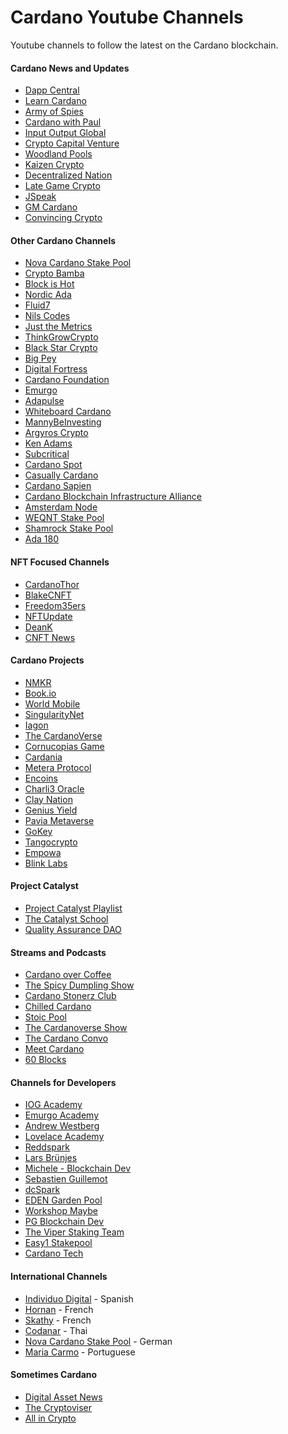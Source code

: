 # Cardano Youtube Channels

Youtube channels to follow the latest on the Cardano blockchain. 

#### Cardano News and Updates
- [Dapp Central](https://www.youtube.com/@DappCentral)
- [Learn Cardano](https://www.youtube.com/@LearnCardano) 
- [Army of Spies](https://www.youtube.com/@ArmyofSpies)
- [Cardano with Paul](https://www.youtube.com/@CardanoWithPaul)
- [Input Output Global](https://www.youtube.com/@IohkIo)
- [Crypto Capital Venture](https://www.youtube.com/@CryptoCapitalVenture) 
- [Woodland Pools](https://www.youtube.com/@WoodlandPools) 
- [Kaizen Crypto](https://www.youtube.com/@KaizenCrypto)
- [Decentralized Nation](https://www.youtube.com/@decentralizednation)
- [Late Game Crypto](https://www.youtube.com/@LateGameCrypto)
- [JSpeak](https://www.youtube.com/@j_speak)
- [GM Cardano](https://www.youtube.com/@gmcardano)
- [Convincing Crypto](https://www.youtube.com/@ConvincingCrypto)

#### Other Cardano Channels
- [Nova Cardano Stake Pool](https://www.youtube.com/@NOVApool)
- [Crypto Bamba](https://www.youtube.com/@CryptoBamba/)
- [Block is Hot](https://www.youtube.com/@blockishot971)
- [Nordic Ada](https://www.youtube.com/@NordicADA)
- [Fluid7](https://www.youtube.com/@fluid7)
- [Nils Codes](https://www.youtube.com/@NilsCodes)
- [Just the Metrics](https://www.youtube.com/@justthemetrics)
- [ThinkGrowCrypto](https://www.youtube.com/@ThinkGrowCrypto)
- [Black Star Crypto](https://www.youtube.com/@blackstarcrypto1662)
- [Big Pey](https://www.youtube.com/@bigpey)
- [Digital Fortress](https://www.youtube.com/@DigitalFortress)
- [Cardano Foundation](https://www.youtube.com/@CardanoFoundation)
- [Emurgo](https://www.youtube.com/@EMURGO)
- [Adapulse](https://www.youtube.com/@AdaPulse)
- [Whiteboard Cardano](https://www.youtube.com/@WhiteboardCardano)
- [MannyBeInvesting](https://www.youtube.com/@MannyBeInvesting)
- [Argyros Crypto](https://www.youtube.com/@ArgyrosCrypto)
- [Ken Adams](https://www.youtube.com/@KEWW-ADA)
- [Subcritical](https://www.youtube.com/@Subcritical)
- [Cardano Spot](https://www.youtube.com/@cardanospot5022)
- [Casually Cardano](https://www.youtube.com/@CasuallyCardano)
- [Cardano Sapien](https://www.youtube.com/@S-PIEN)
- [Cardano Blockchain Infrastructure Alliance](https://www.youtube.com/@CardanoBlockchainInfraAlliance)
- [Amsterdam Node](https://www.youtube.com/@amsterdamnode3691)
- [WEQNT Stake Pool](https://www.youtube.com/@TheCardanoCommunityPodcast)
- [Shamrock Stake Pool](https://www.youtube.com/@shamrockstakepool2837)
- [Ada 180](https://www.youtube.com/@ADA180)

#### NFT Focused Channels
- [CardanoThor](https://www.youtube.com/@CardanoThor)
- [BlakeCNFT](https://www.youtube.com/@blakeCNFT) 
- [Freedom35ers](https://youtube.com/@Freedom35ers)
- [NFTUpdate](https://www.youtube.com/@NFTUpdate/)
- [DeanK](https://www.youtube.com/@DeanKYouTube)
- [CNFT News](https://www.youtube.com/@cnftnews)

#### Cardano Projects
- [NMKR](https://www.youtube.com/@nmkr_io)
- [Book.io](https://www.youtube.com/@book_io) 
- [World Mobile](https://www.youtube.com/@WorldMobileTeam)
- [SingularityNet](https://www.youtube.com/@SingularityNET)
- [Iagon](https://www.youtube.com/channel/UCpIUqQSMK5cE4QncanEUpKg)
- [The CardanoVerse](https://www.youtube.com/@cardanoverse/)
- [Cornucopias Game](https://www.youtube.com/@CornucopiasGame)
- [Cardania](https://www.youtube.com/@cardaniaHQ)
- [Metera Protocol](https://www.youtube.com/@meteraprotocol)
- [Encoins](https://www.youtube.com/@encoins)
- [Charli3 Oracle](https://www.youtube.com/@charli3oracles40)
- [Clay Nation](https://www.youtube.com/@claymates)
- [Genius Yield](https://www.youtube.com/@geniusyield6151)
- [Pavia Metaverse](https://www.youtube.com/@Pavia_io)
- [GoKey](https://www.youtube.com/@GoKeyFinance)
- [Tangocrypto](https://www.youtube.com/channel/UCmBDcgWgk3SOQA91s-rAFZg)
- [Empowa](https://www.youtube.com/@empowa_io)
- [Blink Labs](https://www.youtube.com/@BlinkLabs_io)

#### Project Catalyst
- [Project Catalyst Playlist](https://www.youtube.com/playlist?list=PLnPTB0CuBOByRhpTUdALq4J89m_h7QqLk)
- [The Catalyst School](https://www.youtube.com/@TheCatalystSchool)
- [Quality Assurance DAO](https://www.youtube.com/@qadao)

#### Streams and Podcasts
- [Cardano over Coffee](https://www.youtube.com/@cardanoovercoffee)
- [The Spicy Dumpling Show](https://www.youtube.com/@spicydumplingshow1856)
- [Cardano Stonerz Club](https://www.youtube.com/@CardanoStonerzClub)
- [Chilled Cardano](https://www.youtube.com/@ChilledCardano)
- [Stoic Pool](https://www.youtube.com/@StoicPool)
- [The Cardanoverse Show](https://www.youtube.com/@TheCardanoVerseShow)
- [The Cardano Convo](https://www.youtube.com/@TheCardanoConvo)
- [Meet Cardano](https://www.youtube.com/@MeetCardano)
- [60 Blocks](https://www.youtube.com/@60blocks_io)

#### Channels for Developers
- [IOG Academy](https://www.youtube.com/@iogacademy)
- [Emurgo Academy](https://www.youtube.com/@emurgoacademy3838)
- [Andrew Westberg](https://www.youtube.com/@AndrewWestberg)
- [Lovelace Academy](https://www.youtube.com/@LovelaceAcademy)
- [Reddspark](https://www.youtube.com/@ReddSpark)
- [Lars Brünjes](https://www.youtube.com/@larsbrunjes37)
- [Michele - Blockchain Dev](https://www.youtube.com/@michele-blockchaindev1986)
- [Sebastien Guillemot](https://www.youtube.com/@SebastienGuillemot) 
- [dcSpark](https://www.youtube.com/@dcSpark)
- [EDEN Garden Pool](https://www.youtube.com/channel/UCZvLM73pSD3aSJv6_Egf8Fg)
- [Workshop Maybe](https://www.youtube.com/@WorkshopMaybe)
- [PG Blockchain Dev](https://www.youtube.com/@PGWAD)
- [The Viper Staking Team](https://www.youtube.com/@viperstakepool)
- [Easy1 Stakepool](https://www.youtube.com/@cardanoeasy1stakepoo674)
- [Cardano Tech](https://www.youtube.com/@cardanotech)

#### International Channels
- [Individuo Digital](https://www.youtube.com/@IndividuoDigital) - Spanish
- [Hornan](https://www.youtube.com/@hancoeur) - French
- [Skathy](https://www.youtube.com/@SKATHYUnderstandCardano) - French
- [Codanar](https://www.youtube.com/@codanar) - Thai
- [Nova Cardano Stake Pool](https://www.youtube.com/@NOVApool) - German
- [Maria Carmo](https://www.youtube.com/@maria_carmo3699) - Portuguese 

#### Sometimes Cardano 
- [Digital Asset News](https://www.youtube.com/@DigitalAssetNews)
- [The Cryptoviser](https://www.youtube.com/@TheCryptoviser/)
- [All in Crypto](https://www.youtube.com/@realallincrypto)


